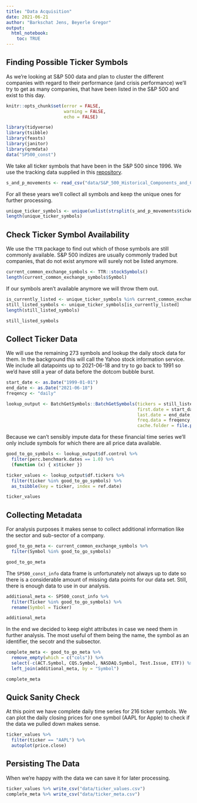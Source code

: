 ```yaml
---
title: "Data Acquisition"
date: 2021-06-21
author: "Barkschat Jens, Beyerle Gregor"
output:
  html_notebook:
    toc: TRUE
---
```


## Finding Possible Ticker Symbols

As we're looking at S&P 500 data and plan to cluster the different companies
with regard to their performance (and crisis performance) we'll try to get as many
companies, that have been listed in the S&P 500 and exist to this day.


```r
knitr::opts_chunk$set(error = FALSE,
                      warning = FALSE,
                      echo = FALSE)

library(tidyverse)
library(tsibble)
library(feasts)
library(janitor)
library(qrmdata)
data("SP500_const")
```

We take all ticker symbols that have been in the S&P 500 since 1996. We use the
tracking data supplied in this [repository](https://github.com/fja05680/sp500).

```r
s_and_p_movements <- read_csv("data/S&P_500_Historical_Components_and_Changes_2021_25_04.csv")
```

For all these years we'll collect all symbols and keep the unique ones for further processing.

```r
unique_ticker_symbols <- unique(unlist(strsplit(s_and_p_movements$tickers[1:10], split = ",")))
length(unique_ticker_symbols)
```

## Check Ticker Symbol Availability

We use the `TTR` package to find out which of those symbols are still commonly
available. S&P 500 indizes are usually commonly traded but companies, that do not exist
anymore will surely not be listed anymore.

```r
current_common_exchange_symbols <- TTR::stockSymbols()
length(current_common_exchange_symbols$Symbol)
```

If our symbols aren't available anymore we will throw them out.

```r
is_currently_listed <- unique_ticker_symbols %in% current_common_exchange_symbols$Symbol
still_listed_symbols <- unique_ticker_symbols[is_currently_listed]
length(still_listed_symbols)
```

```r
still_listed_symbols
```

## Collect Ticker Data

We will use the remaining 273 symbols and lookup the daily stock data for them.
In the background this will call the Yahoo stock information service.
We include all datapoints up to 2021-06-18 and try to go back to 1991 so we'd have
still a year of data before the dotcom bubble burst.

```r
start_date <- as.Date("1999-01-01")
end_date <- as.Date("2021-06-18")
freqency <- "daily"

lookup_output <- BatchGetSymbols::BatchGetSymbols(tickers = still_listed_symbols,
                                                  first.date = start_date,
                                                  last.date = end_date,
                                                  freq.data = freqency,
                                                  cache.folder = file.path(tempdir(), "BGS_Cache"))
```

Because we can't sensibly impute data for these financial time series we'll only
include symbols for which there are all price data available.

```r
good_to_go_symbols <- lookup_output$df.control %>%
  filter(perc.benchmark.dates == 1.0) %>%
  (function (x) { x$ticker })

ticker_values <- lookup_output$df.tickers %>%
  filter(ticker %in% good_to_go_symbols) %>%
  as_tsibble(key = ticker, index = ref.date)

ticker_values
```

## Collecting Metadata

For analysis purposes it makes sense to collect additional information like
the sector and sub-sector of a company.


```r
good_to_go_meta <- current_common_exchange_symbols %>%
  filter(Symbol %in% good_to_go_symbols)

good_to_go_meta
```

The `SP500_const_info` data frame is unfortunately not always up to date so there
is a considerable amount of missing data points for our data set. Still, there
is enough data to use in our analysis.

```r
additional_meta <- SP500_const_info %>%
  filter(Ticker %in% good_to_go_symbols) %>%
  rename(Symbol = Ticker)

additional_meta
```

In the end we decided to keep eight attributes in case we need them in further
analysis. The most useful of them being the name, the symbol as an identifier,
the secotr and the subsector.

```r
complete_meta <- good_to_go_meta %>%
  remove_empty(which = c("cols")) %>%
  select(-c(ACT.Symbol, CQS.Symbol, NASDAQ.Symbol, Test.Issue, ETF)) %>%
  left_join(additional_meta, by = "Symbol")

complete_meta
```

## Quick Sanity Check

At this point we have complete daily time series for 216 ticker symbols.
We can plot the daily closing prices for one symbol (AAPL for Apple) to check if
the data we pulled down makes sense.

```r
ticker_values %>%
  filter(ticker == "AAPL") %>%
  autoplot(price.close)
```

## Persisting The Data

When we're happy with the data we can save it for later processing.

```r
ticker_values %>% write_csv("data/ticker_values.csv")
complete_meta %>% write_csv("data/ticker_meta.csv")
```

